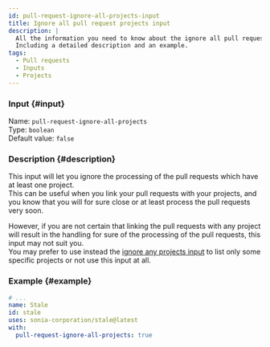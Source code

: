 ```yaml
---
id: pull-request-ignore-all-projects-input
title: Ignore all pull request projects input
description: |
  All the information you need to know about the ignore all pull request projects input.
  Including a detailed description and an example.
tags:
  - Pull requests
  - Inputs
  - Projects
---
```


### Input {#input}

Name: `pull-request-ignore-all-projects`  
Type: `boolean`  
Default value: `false`

### Description {#description}

This input will let you ignore the processing of the pull requests which have at least one project.  
This can be useful when you link your pull requests with your projects, and you know that you will for sure close or at least process the pull requests very soon.

However, if you are not certain that linking the pull requests with any project will result in the handling for sure of the processing of the pull requests, this input may not suit you.  
You may prefer to use instead the [ignore any projects input](pull-request-ignore-any-projects-input) to list only some specific projects or not use this input at all.

### Example {#example}

```yml {6}
# ...
name: Stale
id: stale
uses: sonia-corporation/stale@latest
with:
  pull-request-ignore-all-projects: true
```
